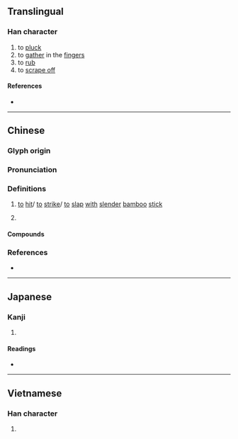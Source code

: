{{character info}}
==Translingual==

===Han character===
{{Han char|rn=64|rad=手|as=07|sn=10|four=52043|canj=QBDI|ids=⿰扌寽}}

# to [[pluck]]
# to [[gather]] in the [[finger]]s
# to [[rub]]
# to [[scrape off]]

====References====
* {{Han ref|kx=0433.170|dkj=12140|dj=0782.260|hdz=31885.050|uh=634B|ud=25419|bh=D1BB|bd=53691}}

----

==Chinese==
{{zh-forms}}

===Glyph origin===
{{Han etym}}

===Pronunciation===
{{zh-pron
|m=lǚ
|c=lyut3,lyut6
|h=pfs=lo̍t
|mn=loah/loa̍h
|mc=y
|oc=y
|cat=
}}

===Definitions===
{{zh-hanzi}}

# {{lb|zh|Hakka}} [[to]] [[hit]]/ [[to]] [[strike]]/ [[to]] [[slap]] [[with]] [[slender]] [[bamboo]] [[stick]]
# {{rfdef|zh}}

====Compounds====
{{zh-der|捋胳膊|捋臂將拳|捋臂揎拳|捋虎鬚|捋袖揎拳|捋采|揎拳捋袖|服低捋}}

===References===
* {{R:yue:Hanzi}}

----

==Japanese==

===Kanji===
{{ja-kanji|grade=|rs=手07}}

# {{rfdef|ja|sort=手07}}

====Readings====
* {{ja-readings|on=[[らつ]] (ratsu), [[らち]] (rachi), [[れつ]] (retsu), [[れち]] (rechi)|kun=[[とる]] (toru)}}

----

==Vietnamese==

===Han character===
{{vi-hantu|[[liệt]], [[loát]], [[lư]]|rs=手07}}

# {{rfdef|vi|sort=手07}}